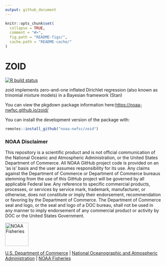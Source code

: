 ```yaml
---
output: github_document
---
```


<!-- README.md is generated from README.Rmd. Please edit that file -->

```r
knitr::opts_chunk$set(
  collapse = TRUE,
  comment = "#>",
  fig.path = "README-figs/",
  cache.path = "README-cache/"
)
```

# ZOID

  <!-- badges: start -->
  [![R build status](https://github.com/noaa-nwfsc/zoid/workflows/R-CMD-check/badge.svg)](https://github.com/noaa-nwfsc/zoid/actions)
  <!-- badges: end -->
  
zoid implements zero-and-one inflated Dirichlet regression (also known as trinomial mixture models) in a Bayesian framework (Stan)

You can view the pkgdown package information here:[https://noaa-nwfsc.github.io/zoid/](https://noaa-nwfsc.github.io/zoid/)

You can install the development version of the package with:

```r
remotes::install_github("noaa-nwfsc/zoid")
```

### NOAA Disclaimer 

This repository is a scientific product and is not official communication of the National Oceanic and Atmospheric Administration, or the United States Department of Commerce. All NOAA GitHub project code is provided on an ‘as is’ basis and the user assumes responsibility for its use. Any claims against the Department of Commerce or Department of Commerce bureaus stemming from the use of this GitHub project will be governed by all applicable Federal law. Any reference to specific commercial products, processes, or services by service mark, trademark, manufacturer, or otherwise, does not constitute or imply their endorsement, recommendation or favoring by the Department of Commerce. The Department of Commerce seal and logo, or the seal and logo of a DOC bureau, shall not be used in any manner to imply endorsement of any commercial product or activity by DOC or the United States Government.

<img src="https://raw.githubusercontent.com/nmfs-general-modeling-tools/nmfspalette/main/man/figures/noaa-fisheries-rgb-2line-horizontal-small.png" height="75" alt="NOAA Fisheries">

[U.S. Department of Commerce](https://www.commerce.gov/) | [National Oceanographic and Atmospheric Administration](https://www.noaa.gov) | [NOAA Fisheries](https://www.fisheries.noaa.gov/)
